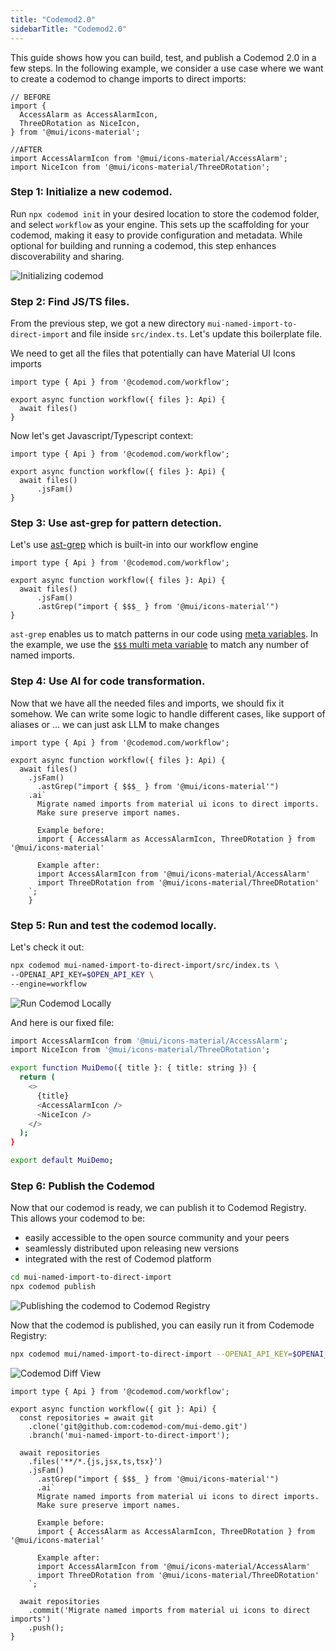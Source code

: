 ```yaml
---
title: "Codemod2.0"
sidebarTitle: "Codemod2.0"
---
```


This guide shows how you can build, test, and publish a Codemod 2.0 in a few steps. In the following example, we consider a use case where we want to create a codemod to change imports to direct imports:

```tsx
// BEFORE 
import {
  AccessAlarm as AccessAlarmIcon,
  ThreeDRotation as NiceIcon,
} from '@mui/icons-material';

//AFTER
import AccessAlarmIcon from '@mui/icons-material/AccessAlarm';
import NiceIcon from '@mui/icons-material/ThreeDRotation';

```

### Step 1: Initialize a new codemod.

Run `npx codemod init` in your desired location to store the codemod folder, and select `workflow` as your engine. This sets up the scaffolding for your codemod, making it easy to provide configuration and metadata. While optional for building and running a codemod, this step enhances discoverability and sharing.

![Initializing codemod](/images/guides/codemod2/initializing.png)

### Step 2: Find JS/TS files.

From the previous step, we got a new directory `mui-named-import-to-direct-import` and file inside `src/index.ts`. Let's update this boilerplate file.

We need to get all the files that potentially can have Material UI Icons imports

```tsx
import type { Api } from '@codemod.com/workflow';

export async function workflow({ files }: Api) {
  await files()
}
```

Now let's get Javascript/Typescript context:

```tsx
import type { Api } from '@codemod.com/workflow';

export async function workflow({ files }: Api) {
  await files()
	  .jsFam()
}
```

### Step 3: Use ast-grep for pattern detection.

Let's use [ast-grep](https://ast-grep.github.io/) which is built-in into our workflow engine

```tsx
import type { Api } from '@codemod.com/workflow';

export async function workflow({ files }: Api) {
  await files()
	  .jsFam()
	  .astGrep("import { $$$_ } from '@mui/icons-material'")
}
```

`ast-grep` enables us to match patterns in our code using [meta variables](https://ast-grep.github.io/guide/pattern-syntax.html#meta-variable). In the example, we use the [`$$$` multi meta variable](https://ast-grep.github.io/guide/pattern-syntax.html#multi-meta-variable) to match any number of named imports.

### Step 4: Use AI for code transformation.

Now that we have all the needed files and imports, we should fix it somehow. We can write some logic to handle different cases, like support of aliases or … we can just ask LLM to make changes

```tsx
import type { Api } from '@codemod.com/workflow';

export async function workflow({ files }: Api) {
  await files()
    .jsFam()
	  .astGrep("import { $$$_ } from '@mui/icons-material'")
    .ai`
      Migrate named imports from material ui icons to direct imports.
      Make sure preserve import names.

      Example before:
      import { AccessAlarm as AccessAlarmIcon, ThreeDRotation } from '@mui/icons-material'

      Example after:
      import AccessAlarmIcon from '@mui/icons-material/AccessAlarm'
      import ThreeDRotation from '@mui/icons-material/ThreeDRotation'
    `;
	}
```

### Step 5: Run and test the codemod locally.

Let's check it out:

```bash
npx codemod mui-named-import-to-direct-import/src/index.ts \
--OPENAI_API_KEY=$OPEN_API_KEY \
--engine=workflow
```

![Run Codemod Locally](/images/guides/codemod2/run-locally.png)

And here is our fixed file:

```bash
import AccessAlarmIcon from '@mui/icons-material/AccessAlarm';
import NiceIcon from '@mui/icons-material/ThreeDRotation';

export function MuiDemo({ title }: { title: string }) {
  return (
    <>
      {title}
      <AccessAlarmIcon />
      <NiceIcon />
    </>
  );
}

export default MuiDemo;
```

### Step 6: Publish the Codemod

Now that our codemod is ready, we can publish it to Codemod Registry. This allows your codemod to be:
- easily accessible to the open source community and your peers
- seamlessly distributed upon releasing new versions
- integrated with the rest of Codemod platform

```bash
cd mui-named-import-to-direct-import
npx codemod publish
```

![Publishing the codemod to Codemod Registry](/images/guides/codemod2/publish-codemod.png)

Now that the codemod is published, you can easily run it from Codemode Registry:

```bash
npx codemod mui/named-import-to-direct-import --OPENAI_API_KEY=$OPENAI_API_KEY
```

![Codemod Diff View](/images/guides/codemod2/diff-view.png)

```tsx
import type { Api } from '@codemod.com/workflow';

export async function workflow({ git }: Api) {
  const repositories = await git
    .clone('git@github.com:codemod-com/mui-demo.git')
    .branch('mui-named-import-to-direct-import');

  await repositories
    .files('**/*.{js,jsx,ts,tsx}')
    .jsFam()
	  .astGrep("import { $$$_ } from '@mui/icons-material'")
	  .ai`
      Migrate named imports from material ui icons to direct imports.
      Make sure preserve import names.

      Example before:
      import { AccessAlarm as AccessAlarmIcon, ThreeDRotation } from '@mui/icons-material'

      Example after:
      import AccessAlarmIcon from '@mui/icons-material/AccessAlarm'
      import ThreeDRotation from '@mui/icons-material/ThreeDRotation'
    `;

  await repositories
    .commit('Migrate named imports from material ui icons to direct imports')
    .push();
}
```
